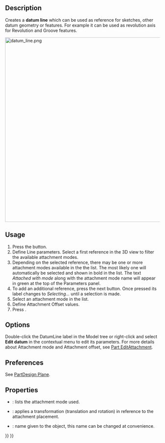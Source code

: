 <languages/>
<translate>

<!--T:12-->
{{Docnav
|[[PartDesign_Plane|Create a datum plane]]
|[[PartDesign_Point|Create a datum point]]
|[[PartDesign_Workbench|PartDesign]]
|IconL=PartDesign_Plane.svg
|IconR=PartDesign_Point.svg
|IconC=Workbench_PartDesign.svg
}}

<!--T:1-->
{{GuiCommand
|Name=PartDesign Line
|MenuLocation=Part Design → Create a datum → Create a datum line
|Workbenches=[[PartDesign_Workbench|PartDesign]]
|Version=0.17
|SeeAlso=[[PartDesign_Point|PartDesign Point]], [[PartDesign_Plane|PartDesign Plane]]
}}

==Description== <!--T:2-->

<!--T:3-->
Creates a '''datum line''' which can be used as reference for sketches, other datum geometry or features. For example it can be used as revolution axis for Revolution and Groove features.

</translate>
[[File:datum_line.png|600px]]
<translate>
<!--T:11-->
{{Caption|Two Datum lines through opposite corners of the cube meet at the center of mass.}}

==Usage== <!--T:5-->

<!--T:6-->
# Press the {{Button|[[Image:PartDesign_Line.svg|24px]] '''Create a datum line'''}} button.
# Define Line parameters. Select a first reference in the 3D view to filter the available attachment modes.
# Depending on the selected reference, there may be one or more attachment modes available in the the list. The most likely one will automatically be selected and shown in bold in the list. The text ''Attached with mode'' along with the attachment mode name will appear in green at the top of the Parameters panel.
# To add an additional reference, press the next {{Button|Reference}} button. Once pressed its label changes to ''Selecting...'' until a selection is made.
# Select an attachment mode in the list.
# Define Attachment Offset values.
# Press {{Button|OK}}.

==Options== <!--T:7-->

<!--T:8-->
Double-click the DatumLine label in the Model tree or right-click and select '''Edit datum''' in the contextual menu to edit its parameters. For more details about Attachment mode and Attachment offset, see [[Part_EditAttachment|Part EditAttachment]].

==Preferences== <!--T:16-->

<!--T:17-->
See [[PartDesign_Plane#Preferences|PartDesign Plane]].

==Properties== <!--T:9-->

<!--T:10-->
* {{PropertyData|MapMode}}: lists the attachment mode used.
* {{PropertyData|Attachment Offset}}: applies a transformation (translation and rotation) in reference to the attachment placement.
* {{PropertyData|Label}}: name given to the object, this name can be changed at convenience.


<!--T:13-->
{{Docnav
|[[PartDesign_Plane|Create a datum plane]]
|[[PartDesign_Point|Create a datum point]]
|[[PartDesign_Workbench|PartDesign]]
|IconL=PartDesign_Plane.svg
|IconR=PartDesign_Point.svg
|IconC=Workbench_PartDesign.svg
}}

</translate>
{{PartDesign Tools navi{{#translation:}}}}
{{Userdocnavi{{#translation:}}}}